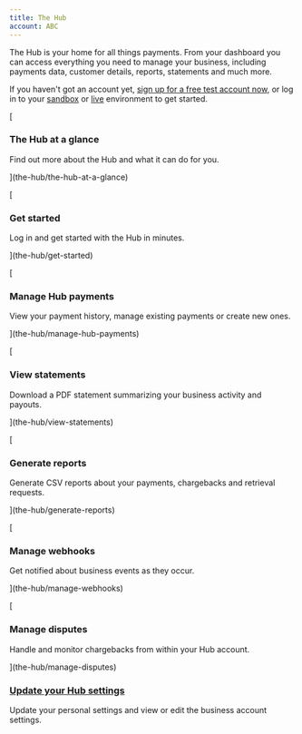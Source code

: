 ```yaml
---
title: The Hub
account: ABC
---
```


The Hub is your home for all things payments. From your dashboard you can access everything you need to manage your business, including payments data, customer details, reports, statements and much more.

If you haven't got an account yet, [sign up for a free test account now](https://www.checkout.com/get-test-account), or log in to your [sandbox](https://sandbox.checkout.com/login) or [live](https://hub.checkout.com/login) environment to get started.

[

### The Hub at a glance

Find out more about the Hub and what it can do for you.



](the-hub/the-hub-at-a-glance)

[

### Get started

Log in and get started with the Hub in minutes.



](the-hub/get-started)

[

### Manage Hub payments

View your payment history, manage existing payments or create new ones.



](the-hub/manage-hub-payments)

[

### View statements

Download a PDF statement summarizing your business activity and payouts.



](the-hub/view-statements)

[

### Generate reports

Generate CSV reports about your payments, chargebacks and retrieval requests.



](the-hub/generate-reports)

[

### Manage webhooks

Get notified about business events as they occur.



](the-hub/manage-webhooks)

[

### Manage disputes

Handle and monitor chargebacks from within your Hub account.



](the-hub/manage-disputes)

### [Update your Hub settings](the-hub/update-your-hub-settings)

Update your personal settings and view or edit the business account settings.
